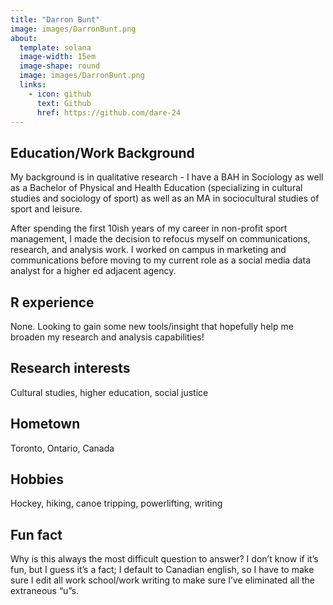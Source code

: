 ```yaml
---
title: "Darron Bunt"
image: images/DarronBunt.png
about:
  template: solana
  image-width: 15em
  image-shape: round
  image: images/DarronBunt.png
  links:
    - icon: github
      text: Github
      href: https://github.com/dare-24
---
```


## Education/Work Background
My background is in qualitative research - I have a BAH in Sociology as well as a Bachelor of Physical and Health Education (specializing in cultural studies and sociology of sport) as well as an MA in sociocultural studies of sport and leisure. 

After spending the first 10ish years of my career in non-profit sport management, I made the decision to refocus myself on communications, research, and analysis work. I worked on campus in marketing and communications before moving to my current role as a social media data analyst for a higher ed adjacent agency. 

## R experience

None. Looking to gain some new tools/insight that hopefully help me broaden my research and analysis capabilities!

## Research interests

Cultural studies, higher education, social justice

## Hometown

Toronto, Ontario, Canada

## Hobbies

Hockey, hiking, canoe tripping, powerlifting, writing

## Fun fact

Why is this always the most difficult question to answer? I don't know if it's fun, but I guess it's a fact; I default to Canadian english, so I have to make sure I edit all work school/work writing to make sure I've eliminated all the extraneous "u"s.